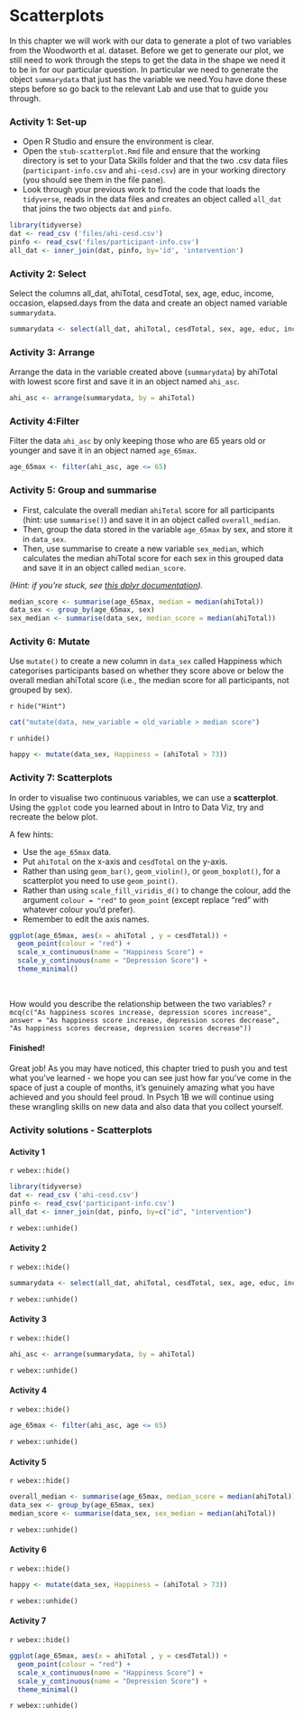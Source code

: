 # Scatterplots

In this chapter we will work with our data to generate a plot of two variables from the Woodworth et al. dataset. Before we get to generate our plot, we still need to work through the steps to get the data in the shape we need it to be in for our particular question. In particular we need to generate the object `summarydata` that just has the variable we need.You have done these steps before so go back to the relevant Lab and use that to guide you through. 

### Activity 1: Set-up

* Open R Studio and ensure the environment is clear.  
* Open the `stub-scatterplot.Rmd` file and ensure that the working directory is set to your Data Skills folder and that the two .csv data files (`participant-info.csv` and `ahi-cesd.csv`) are in your working directory (you should see them in the file pane).  
* Look through your previous work to find the code that loads the `tidyverse`, reads in the data files and creates an object called `all_dat` that joins the two objects `dat` and `pinfo`.  

```r
library(tidyverse)
dat <- read_csv ('files/ahi-cesd.csv')
pinfo <- read_csv('files/participant-info.csv')
all_dat <- inner_join(dat, pinfo, by='id', 'intervention')
```

### Activity 2: Select

Select the columns all_dat, ahiTotal, cesdTotal, sex, age, educ, income, occasion, elapsed.days from the data and create an object named variable ```summarydata```. 


```r
summarydata <- select(all_dat, ahiTotal, cesdTotal, sex, age, educ, income, occasion, elapsed.days)
```


### Activity 3: Arrange

Arrange the data in the variable created above (```summarydata```) by ahiTotal with lowest score first and save it in an object named `ahi_asc`.

```r
ahi_asc <- arrange(summarydata, by = ahiTotal)
```

### Activity 4:Filter

Filter the data ```ahi_asc``` by only keeping those who are 65 years old or younger and save it in an object named `age_65max`.

```r
age_65max <- filter(ahi_asc, age <= 65)
```

### Activity 5: Group and summarise

* First, calculate the overall median `ahiTotal` score for all participants (hint: use `summarise()`) and save it in an object called `overall_median`.  
* Then, group the data stored in the variable ```age_65max``` by sex, and store it in ```data_sex```.   
* Then, use summarise to create a new variable ```sex_median```, which calculates the median ahiTotal score for each sex in this grouped data and save it in an object called ```median_score```.

*(Hint: if you're stuck, see [this dplyr documentation](https://dplyr.tidyverse.org/reference/group_by.html)).*

```r
median_score <- summarise(age_65max, median = median(ahiTotal))
data_sex <- group_by(age_65max, sex)
sex_median <- summarise(data_sex, median_score = median(ahiTotal))
```

### Activity 6: Mutate

Use `mutate()` to create a new column in `data_sex` called Happiness which categorises participants based on whether they score above or below the overall median ahiTotal score (i.e., the median score for all participants, not grouped by sex).

`r hide("Hint")`
```r
cat("mutate(data, new_variable = old_variable > median score")
```
`r unhide()` 

```r
happy <- mutate(data_sex, Happiness = (ahiTotal > 73))
```

### Activity 7: Scatterplots

In order to visualise two continuous variables, we can use a **scatterplot**. Using the `ggplot` code you learned about in Intro to Data Viz, try and recreate the below plot. 

A few hints:

* Use the `age_65max` data.
* Put `ahiTotal` on the x-axis and `cesdTotal` on the y-axis.
* Rather than using `geom_bar()`, `geom_violin()`, or `geom_boxplot()`, for a scatterplot you need to use `geom_point()`. 
* Rather than using `scale_fill_viridis_d()` to change the colour, add the argument `colour = "red"` to `geom_point` (except replace "red" with whatever colour you'd prefer).
* Remember to edit the axis names.

```r
ggplot(age_65max, aes(x = ahiTotal , y = cesdTotal)) + 
  geom_point(colour = "red") +
  scale_x_continuous(name = "Happiness Score") +
  scale_y_continuous(name = "Depression Score") +
  theme_minimal()
```

<br>

How would you describe the relationship between the two variables? `r mcq(c("As happiness scores increase, depression scores increase", answer = "As happiness score increase, depression scores decrease", "As happiness scores decrease, depression scores decrease"))`

#### Finished!

Great job! As you may have noticed, this chapter tried to push you and test what you've learned - we hope you can see just how far you've come in the space of just a couple of months, it's genuinely amazing what you have achieved and you should feel proud. In Psych 1B we will continue using these wrangling skills on new data and also data that you collect yourself.

### Activity solutions - Scatterplots

#### Activity 1

`r webex::hide()`
```r
library(tidyverse)
dat <- read_csv ('ahi-cesd.csv')
pinfo <- read_csv('participant-info.csv')
all_dat <- inner_join(dat, pinfo, by=c("id", "intervention")
```
`r webex::unhide()`


#### Activity 2

`r webex::hide()`

```r
summarydata <- select(all_dat, ahiTotal, cesdTotal, sex, age, educ, income, occasion, elapsed.days)
```

`r webex::unhide()`

#### Activity 3

`r webex::hide()`

```r
ahi_asc <- arrange(summarydata, by = ahiTotal)
```

`r webex::unhide()`

#### Activity 4

`r webex::hide()`

```r
age_65max <- filter(ahi_asc, age <= 65)
```

`r webex::unhide()`

#### Activity 5

`r webex::hide()`

```r
overall_median <- summarise(age_65max, median_score = median(ahiTotal))
data_sex <- group_by(age_65max, sex)
median_score <- summarise(data_sex, sex_median = median(ahiTotal))
```

`r webex::unhide()`

#### Activity 6

`r webex::hide()`

```r
happy <- mutate(data_sex, Happiness = (ahiTotal > 73))
```

`r webex::unhide()`

#### Activity 7

`r webex::hide()`

```r
ggplot(age_65max, aes(x = ahiTotal , y = cesdTotal)) + 
  geom_point(colour = "red") +
  scale_x_continuous(name = "Happiness Score") +
  scale_y_continuous(name = "Depression Score") +
  theme_minimal()
```

`r webex::unhide()`

